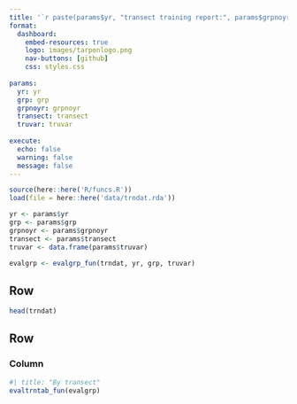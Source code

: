 ```yaml
--- 
title: '`r paste(params$yr, "transect training report:", params$grpnoyr)`'
format: 
  dashboard:
    embed-resources: true
    logo: images/tarponlogo.png
    nav-buttons: [github]
    css: styles.css
  
params:
  yr: yr
  grp: grp
  grpnoyr: grpnoyr
  transect: transect
  truvar: truvar
  
execute:
  echo: false
  warning: false
  message: false
---
```


```r
source(here::here('R/funcs.R'))
load(file = here::here('data/trndat.rda'))

yr <- params$yr
grp <- params$grp
grpnoyr <- params$grpnoyr
transect <- params$transect
truvar <- data.frame(params$truvar)

evalgrp <- evalgrp_fun(trndat, yr, grp, truvar)
```

## Row {height=30%}

```r
head(trndat)
```

## Row {height=70%}

### Column {.tabset}

```r
#| title: "By transect"
evaltrntab_fun(evalgrp)
```
